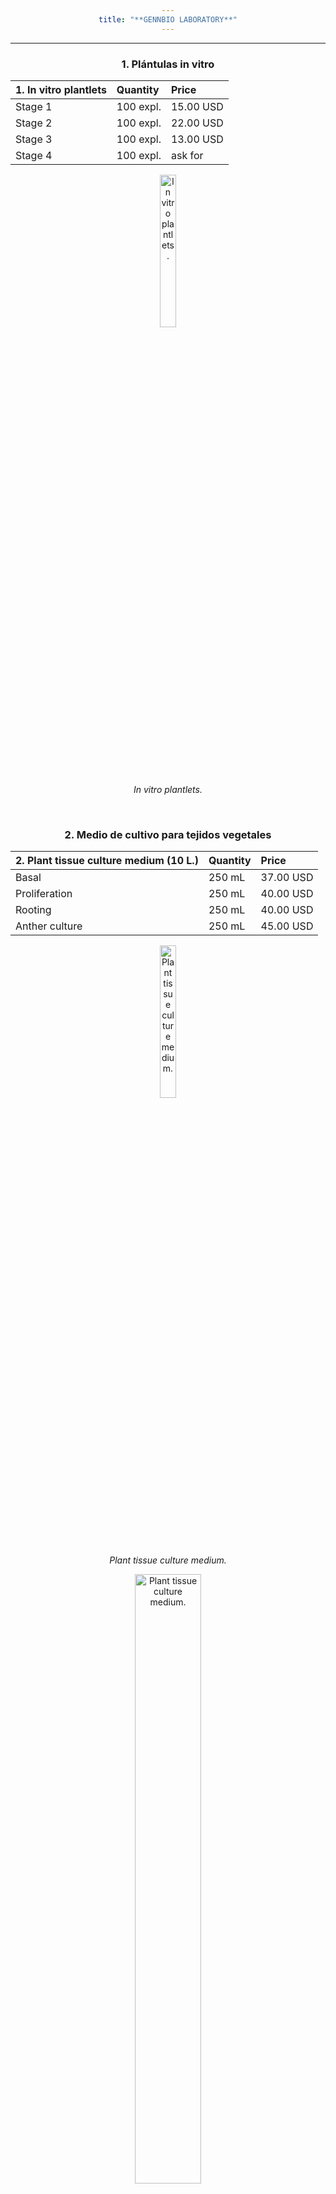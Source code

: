 ```yaml
---
title: "**GENNBIO LABORATORY**"
---
```

___
### **1. Plántulas in vitro**

| 1. In vitro plantlets| Quantity | Price |
|:-|:-|:-|
| Stage 1 | 100 expl. | 15.00 USD |
| Stage 2 | 100 expl. | 22.00 USD |
| Stage 3 | 100 expl. | 13.00 USD |
| Stage 4 | 100 expl. | ask for |




![*In vitro plantlets.*](C:\Users\Dell\Desktop\GENNBIO.github.io\Stage1_NN.png){width=25%}
    

<br>


### **2. Medio de cultivo para tejidos vegetales**

| 2. Plant tissue culture medium (10 L.) | Quantity | Price |
|:-|:-|:-|
| Basal | 250 mL | 37.00 USD |
| Proliferation | 250 mL | 40.00 USD |
| Rooting | 250 mL | 40.00 USD |
| Anther culture | 250 mL | 45.00 USD |




![*Plant tissue culture medium.*](C:\Users\Dell\Desktop\GENNBIO.github.io\Formula_NN.png){width=25%}


![*Plant tissue culture medium.*](C:\Users\Dell\Desktop\GENNBIO.github.io\Medium1_NN.jpg){width=50%}


<br>


### **3. Reguladores de crecimiento vegetal**

| 3. Plant growth regulators  | Quantity | Price |
|:-|:-|:-|
| IAA (auxin, 98%) | 5.0 g | 30.00 USD |
| IBA (auxin, 0.1%) | 5.0 g |15.00 USD |
| KIN (cytokinin, 0.01%) | 250 mL | 10.00 USD |
| BAP (cytokinin, 99%) | 5.0 g | 20.00 USD |
| GIB (gibberellin, 10%) | 5.0 g | 3.00 USD |



<style>
body {text-align: center}
</style>


![*6-BAP.*](C:\Users\Dell\Desktop\GENNBIO.github.io\6BAP.jpg){width=25%}


![*Plant growth regulators.*](C:\Users\Dell\Desktop\GENNBIO.github.io\BAP1.jpg){width=50%}


<br>


### **4. Agente duplicador de cromosomas**

| 4. Chromosome doubling agent| Quantity | Price |
|:-|:-|:-|
| ADC (0.5%) | 100 mL | 100.00 USD |
| ADC (0.5%) | 50 mL | 70.00 USD |
| ADC (0.5%) | 25 mL | 55.00 USD |




